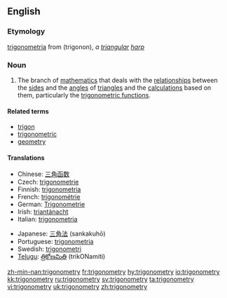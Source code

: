 ==English==

===Etymology===
{{L.}} [[trigonometria]] from {{Gr.}} (trigonon), ''a [[triangular]] [[harp]]''

===Noun===
{{wikipedia}}
{{en-noun|-}}

# {{mathematics}} The branch of [[mathematics]] that deals with the [[relationship]]s between the [[side]]s and the [[angle]]s of [[triangle]]s and the [[calculation]]s based on them, particularly the [[trigonometric function]]s.

====Related terms====
*[[trigon]]
*[[trigonometric]]
*[[geometry]]

====Translations====
{{trans-top|branch of matematics}}
*Chinese: [[三角函数]]
* Czech: [[trigonometrie]] {{f}}
*Finnish: [[trigonometria#Finnish|trigonometria]]
*French: [[trigonométrie]] {{f}}
*German: [[Trigonometrie]] {{f}}
*Irish: [[triantánacht]]
*Italian: [[trigonometria#Italian|trigonometria]] {{f}}
{{trans-mid}}
*Japanese: [[三角法]] (sankakuhō)
*Portuguese: [[trigonometria#Portuguese|trigonometria]] {{f}}
*Swedish: [[trigonometri]] {{c}}
*[[Telugu]]: [[త్రికోణమితి]] (trikONamiti)
{{trans-bottom}}

[[zh-min-nan:trigonometry]]
[[fr:trigonometry]]
[[hy:trigonometry]]
[[io:trigonometry]]
[[kk:trigonometry]]
[[ru:trigonometry]]
[[sv:trigonometry]]
[[ta:trigonometry]]
[[vi:trigonometry]]
[[uk:trigonometry]]
[[zh:trigonometry]]